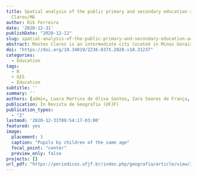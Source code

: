 ```yaml
---
title: Spatial analysis of the public primary and secondary education access in Montes
  Claros/MG
author: Rik Ferreira
date: '2020-12-31'
publishDate: "2020-12-12"
slug: spatial-analysis-of-the-public-primary-and-secondary-education-access-in-montes-claros-mg
abstract: Montes Claros is an intermediate city located in Minas Gerais whom walked through an intense process of expansion after the 1970s. In the last 50 years, factors such as its consolidation as a regional center and the intensification of the real estate market contributed to a fast and unequal spread of its urban space. In this regard, this paper has the objective of measure the distribution of the public schools in the city of Montes Claros as well as the demand for this service. Therefore, this study  works  with  the hypothesis that the offer of the public schooling service becomes more insufficient as it move away from the town center. This reserach relied on quantitative methods for the  data extraction and transformation of the aggregated variables to the urban planning region, and worked with secondary fonts for the contextualization of the results, which demonstrate the high concentration of schools in a few regions that polarizes the rest.
doi: "https://doi.org/10.34019/2236-837X.2020.v10.31237"
categories:
  - Education
tags:
  - R
  - GIS
  - Education
subtitle: ''
summary: ''
authors: [admin, Luara Martins de Oliva Santos, Iara Soares de França, Marcos Esdras Leite]
publication: In Revista de Geografia (UFJF)
publication_types:
  - "2"
lastmod: '2020-12-31T09:54:17-03:00'
featured: yes
image:
  placement: 3
  caption: "Pupils by children of the same age"
  focal_point: "center"
  preview_only: false
projects: []
url_pdf: "https://periodicos.ufjf.br/index.php/geografia/article/view/31237/21656"
---
```

